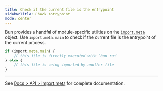 ```yaml
---
title: Check if the current file is the entrypoint
sidebarTitle: Check entrypoint
mode: center
---
```


Bun provides a handful of module-specific utilities on the [`import.meta`](https://bun.com/docs/api/import-meta) object. Use `import.meta.main` to check if the current file is the entrypoint of the current process.

```ts index.ts icon="/icons/typescript.svg"
if (import.meta.main) {
	// this file is directly executed with `bun run`
} else {
	// this file is being imported by another file
}
```

---

See [Docs > API > import.meta](https://bun.com/docs/api/import-meta) for complete documentation.
